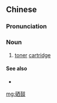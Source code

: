 ==Chinese==
{{zh-forms}}

===Pronunciation===
{{zh-pron
|m=xīgǔ
|cat=n
}}

===Noun===
{{zh-noun}}

# [[toner]] [[cartridge]]

====See also====
* {{zh-l|墨盒}}

[[mg:硒鼓]]